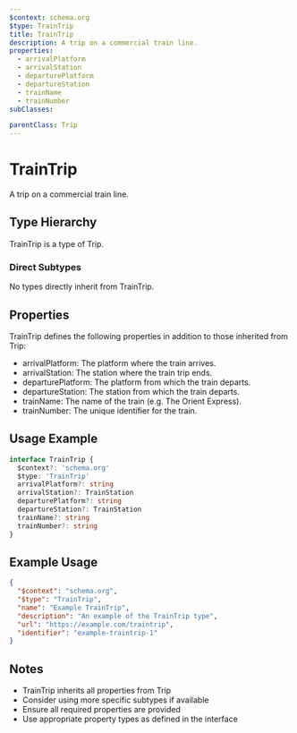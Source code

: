 ```yaml
---
$context: schema.org
$type: TrainTrip
title: TrainTrip
description: A trip on a commercial train line.
properties:
  - arrivalPlatform
  - arrivalStation
  - departurePlatform
  - departureStation
  - trainName
  - trainNumber
subClasses:

parentClass: Trip
---
```


# TrainTrip

A trip on a commercial train line.

## Type Hierarchy

TrainTrip is a type of Trip.

### Direct Subtypes

No types directly inherit from TrainTrip.

## Properties

TrainTrip defines the following properties in addition to those inherited from Trip:

- arrivalPlatform: The platform where the train arrives.
- arrivalStation: The station where the train trip ends.
- departurePlatform: The platform from which the train departs.
- departureStation: The station from which the train departs.
- trainName: The name of the train (e.g. The Orient Express).
- trainNumber: The unique identifier for the train.

## Usage Example

```typescript
interface TrainTrip {
  $context?: 'schema.org'
  $type: 'TrainTrip'
  arrivalPlatform?: string
  arrivalStation?: TrainStation
  departurePlatform?: string
  departureStation?: TrainStation
  trainName?: string
  trainNumber?: string
}
```

## Example Usage

```json
{
  "$context": "schema.org",
  "$type": "TrainTrip",
  "name": "Example TrainTrip",
  "description": "An example of the TrainTrip type",
  "url": "https://example.com/traintrip",
  "identifier": "example-traintrip-1"
}
```

## Notes

- TrainTrip inherits all properties from Trip
- Consider using more specific subtypes if available
- Ensure all required properties are provided
- Use appropriate property types as defined in the interface
